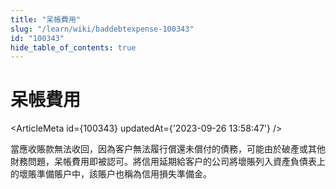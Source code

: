 ```yaml
---
title: "呆帳費用"
slug: "/learn/wiki/baddebtexpense-100343"
id: "100343"
hide_table_of_contents: true
---
```



# 呆帳費用

<ArticleMeta id={100343} updatedAt={'2023-09-26 13:58:47'} />
<div className='border-solid border-b border-t-0 my-4 border-[var(--ifm-color-gray-300)]' />

當應收賬款無法收回，因為客户無法履行償還未償付的債務，可能由於破產或其他財務問題，呆帳費用即被認可。將信用延期給客户的公司將壞賬列入資產負債表上的壞賬準備賬户中，該賬户也稱為信用損失準備金。
